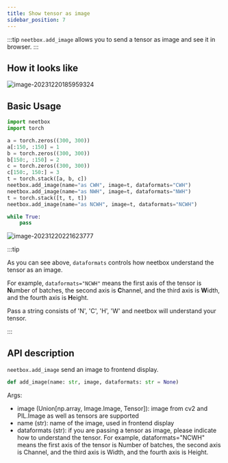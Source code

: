 ```yaml
---
title: Show tensor as image
sidebar_position: 7
---
```


:::tip
`neetbox.add_image` allows you to send a tensor as image and see it in browser.
:::

## How it looks like

![image-20231220185959324](./imgs/post-tensors-as-image/image-20231220185959324.png)



## Basic Usage

```python
import neetbox
import torch

a = torch.zeros((300, 300))
a[:150, :150] = 1
b = torch.zeros((300, 300))
b[150:, :150] = 2
c = torch.zeros((300, 300))
c[150:, 150:] = 3
t = torch.stack([a, b, c])
neetbox.add_image(name="as CWH", image=t, dataformats="CWH")
neetbox.add_image(name="as NWH", image=t, dataformats="NWH")
t = torch.stack([t, t, t])
neetbox.add_image(name="as NCWH", image=t, dataformats="NCWH")

while True:
    pass

```

![image-20231220221623777](./imgs/post-tensors-as-image/image-20231220221623777.png)

:::tip

As you can see above, `dataformats` controls how neetbox understand the tensor as an image.

For example, `dataformats="NCWH"` means the first axis of the tensor is **N**umber of batches, the second axis is **C**hannel, and the third axis is **W**idth, and the fourth axis is **H**eight.

Pass a string consists of 'N', 'C', 'H', 'W' and neetbox will understand your tensor.

:::

## API description

`neetbox.add_image` send an image to frontend display.

```python
def add_image(name: str, image, dataformats: str = None)
```

Args:

- image (Union[np.array, Image.Image, Tensor]): image from cv2 and PIL.Image as well as tensors are supported
- name (str): name of the image, used in frontend display
- dataformats (str): if you are passing a tensor as image, please indicate how to understand the tensor. For example, dataformats="NCWH" means the first axis of the tensor is Number of batches, the second axis is Channel, and the third axis is Width, and the fourth axis is Height.

